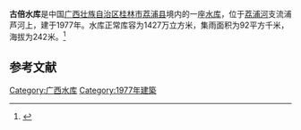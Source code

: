 {{Infobox Reservoir 
|name = 古倍水库
|nickname = 
|image = 
|image_caption = 
|map = 
|map_caption = 
|pushpin_map = 
|pushpin_map_caption = 
|code = 
|class = 
|location_of_reservoir = [[广西壮族自治区|广西壮族自治区]][[桂林市|桂林市]][[荔浦县|荔浦县]]
|location_of_dam = 
|inflow = 
|outflow = 
|catchment_area = 92
|reservoir_area = 
|mean_depth = 
|maximum_depth = 
|flood_level = 
|normal_water_level = 
|dead_water_level = 
|water_quality = 
|island = 
|maximum_storage_capacity = 
|normal_storage_capacity = 1427万
|dead_storage_capacity = 
|type_of_dam = 
|elevation_of_dam = 
|height_of_dam = 
|length_of_dam = 
|width_of_dam = 
|installed_capacity = 
|irrigated_area =
|start = 
|complete = 1977年
|cost = 
|emigrate = 
|latd = 
|latm = 
|lats = 
|latNS = 
|longd = 
|longm = 
|longs = 
|longEW = 
|website = 
|footnotes = 
}}
'''古倍水库'''是中国[[广西壮族自治区|广西壮族自治区]][[桂林市|桂林市]][[荔浦县|荔浦县]]境内的一座[[水库|水库]]，位于[[荔浦河|荔浦河]]支流浦芦河上，建于1977年。水库正常库容为1427万立方米，集雨面积为92平方千米，海拔为242米。<ref>{{cite web |url=http://brim.ihb.ac.cn/12/CN/12.asp |title=中国大中型水库基本特征数据库 |work=中国生物多样性信息系统内陆水体生物学分部 |deadurl=yes |archiveurl=https://web.archive.org/web/20120402061833/http://brim.ihb.ac.cn/12/CN/12.asp |archivedate=2012-04-02 |accessdate=2012-03-28 }}</ref>
== 参考文献 ==
{{Reflist}}

{{广西小作品}}

[[Category:广西水库|Category:广西水库]]
[[Category:1977年建築|Category:1977年建築]]